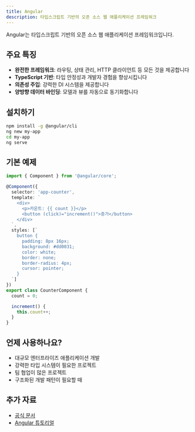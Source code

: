 ```yaml
---
title: Angular
description: 타입스크립트 기반의 오픈 소스 웹 애플리케이션 프레임워크
---
```


Angular는 타입스크립트 기반의 오픈 소스 웹 애플리케이션 프레임워크입니다.

## 주요 특징

- **완전한 프레임워크**: 라우팅, 상태 관리, HTTP 클라이언트 등 모든 것을 제공합니다
- **TypeScript 기반**: 타입 안정성과 개발자 경험을 향상시킵니다
- **의존성 주입**: 강력한 DI 시스템을 제공합니다
- **양방향 데이터 바인딩**: 모델과 뷰를 자동으로 동기화합니다

## 설치하기

```bash
npm install -g @angular/cli
ng new my-app
cd my-app
ng serve
```

## 기본 예제

```typescript
import { Component } from '@angular/core';

@Component({
  selector: 'app-counter',
  template: `
    <div>
      <p>카운트: {{ count }}</p>
      <button (click)="increment()">증가</button>
    </div>
  `,
  styles: [`
    button {
      padding: 8px 16px;
      background: #dd0031;
      color: white;
      border: none;
      border-radius: 4px;
      cursor: pointer;
    }
  `]
})
export class CounterComponent {
  count = 0;

  increment() {
    this.count++;
  }
}
```

## 언제 사용하나요?

- 대규모 엔터프라이즈 애플리케이션 개발
- 강력한 타입 시스템이 필요한 프로젝트
- 팀 협업이 많은 프로젝트
- 구조화된 개발 패턴이 필요할 때

## 추가 자료

- [공식 문서](https://angular.io)
- [Angular 튜토리얼](https://angular.io/tutorial)

